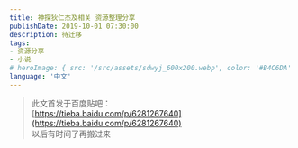 ```yaml
---
title: 神探狄仁杰及相关 资源整理分享
publishDate: 2019-10-01 07:30:00
description: 待迁移
tags:
- 资源分享
- 小说
# heroImage: { src: '/src/assets/sdwyj_600x200.webp', color: '#B4C6DA' }
language: '中文'
---
```


> 此文首发于百度贴吧：  
> [https://tieba.baidu.com/p/6281267640](https://tieba.baidu.com/p/6281267640)  
> 以后有时间了再搬过来



